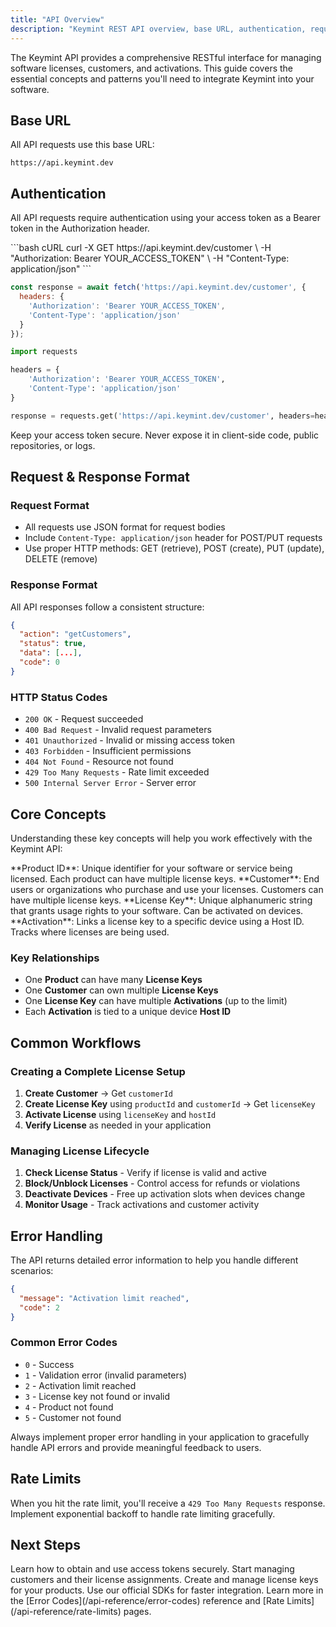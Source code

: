 ```yaml
---
title: "API Overview"
description: "Keymint REST API overview, base URL, authentication, request/response format, and core concepts for license management."
---
```


The Keymint API provides a comprehensive RESTful interface for managing software licenses, customers, and activations. This guide covers the essential concepts and patterns you'll need to integrate Keymint into your software.

## Base URL

All API requests use this base URL:

```
https://api.keymint.dev
```

## Authentication

All API requests require authentication using your access token as a Bearer token in the Authorization header.

<CodeGroup>
  ```bash cURL
  curl -X GET https://api.keymint.dev/customer \
    -H "Authorization: Bearer YOUR_ACCESS_TOKEN" \
    -H "Content-Type: application/json"
  ```
  
  ```javascript Node.js
  const response = await fetch('https://api.keymint.dev/customer', {
    headers: {
      'Authorization': 'Bearer YOUR_ACCESS_TOKEN',
      'Content-Type': 'application/json'
    }
  });
  ```
  
  ```python Python
  import requests
  
  headers = {
      'Authorization': 'Bearer YOUR_ACCESS_TOKEN',
      'Content-Type': 'application/json'
  }
  
  response = requests.get('https://api.keymint.dev/customer', headers=headers)
  ```
</CodeGroup>

<Warning>
Keep your access token secure. Never expose it in client-side code, public repositories, or logs.
</Warning>

## Request & Response Format

### Request Format
- All requests use JSON format for request bodies
- Include `Content-Type: application/json` header for POST/PUT requests
- Use proper HTTP methods: GET (retrieve), POST (create), PUT (update), DELETE (remove)

### Response Format
All API responses follow a consistent structure:

```json
{
  "action": "getCustomers",
  "status": true,
  "data": [...],
  "code": 0
}
```

### HTTP Status Codes
- `200 OK` - Request succeeded
- `400 Bad Request` - Invalid request parameters
- `401 Unauthorized` - Invalid or missing access token
- `403 Forbidden` - Insufficient permissions
- `404 Not Found` - Resource not found
- `429 Too Many Requests` - Rate limit exceeded
- `500 Internal Server Error` - Server error

## Core Concepts

Understanding these key concepts will help you work effectively with the Keymint API:

<CardGroup cols={2}>
  <Card title="Products" icon="box">
    **Product ID**: Unique identifier for your software or service being licensed. Each product can have multiple license keys.
  </Card>
  <Card title="Customers" icon="users">
    **Customer**: End users or organizations who purchase and use your licenses. Customers can have multiple license keys.
  </Card>
  <Card title="License Keys" icon="key">
    **License Key**: Unique alphanumeric string that grants usage rights to your software. Can be activated on devices.
  </Card>
  <Card title="Activations" icon="circle-check">
    **Activation**: Links a license key to a specific device using a Host ID. Tracks where licenses are being used.
  </Card>
</CardGroup>

### Key Relationships
- One **Product** can have many **License Keys**
- One **Customer** can own multiple **License Keys**
- One **License Key** can have multiple **Activations** (up to the limit)
- Each **Activation** is tied to a unique device **Host ID**

## Common Workflows

### Creating a Complete License Setup

1. **Create Customer** → Get `customerId`
2. **Create License Key** using `productId` and `customerId` → Get `licenseKey`
3. **Activate License** using `licenseKey` and `hostId`
4. **Verify License** as needed in your application

### Managing License Lifecycle

1. **Check License Status** - Verify if license is valid and active
2. **Block/Unblock Licenses** - Control access for refunds or violations
3. **Deactivate Devices** - Free up activation slots when devices change
4. **Monitor Usage** - Track activations and customer activity

## Error Handling

The API returns detailed error information to help you handle different scenarios:

```json
{
  "message": "Activation limit reached",
  "code": 2
}
```

### Common Error Codes
- `0` - Success
- `1` - Validation error (invalid parameters)
- `2` - Activation limit reached
- `3` - License key not found or invalid
- `4` - Product not found
- `5` - Customer not found

<Tip>
Always implement proper error handling in your application to gracefully handle API errors and provide meaningful feedback to users.
</Tip>

## Rate Limits

When you hit the rate limit, you'll receive a `429 Too Many Requests` response. Implement exponential backoff to handle rate limiting gracefully.

## Next Steps

<CardGroup cols={2}>
  <Card title="Authentication Guide" icon="shield-keyhole" href="/api-reference/authentication">
    Learn how to obtain and use access tokens securely.
  </Card>
  <Card title="Customer Management" icon="users" href="/api-reference/customers/get-all">
    Start managing customers and their license assignments.
  </Card>
  <Card title="License Keys" icon="key" href="/api-reference/license-keys/create">
    Create and manage license keys for your products.
  </Card>
  <Card title="SDKs" icon="code" href="/sdks/nodejs">
    Use our official SDKs for faster integration.
  </Card>
</CardGroup>

<Callout>
Learn more in the [Error Codes](/api-reference/error-codes) reference and [Rate Limits](/api-reference/rate-limits) pages.
</Callout>
